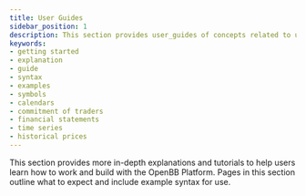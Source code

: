 ```yaml
---
title: User Guides
sidebar_position: 1
description: This section provides user_guides of concepts related to usage and getting started with the OpenBB Platform. The pages include example syntax and outline what you can expect while working with the OpenBB Python interface and REST API.
keywords:
- getting started
- explanation
- guide
- syntax
- examples
- symbols
- calendars
- commitment of traders
- financial statements
- time series
- historical prices
---
```



<HeadTitle title="User Guides - | OpenBB Platform Docs" />

This section provides more in-depth explanations and tutorials to help users learn how to work and build with the OpenBB Platform.
Pages in this section outline what to expect and include example syntax for use.
